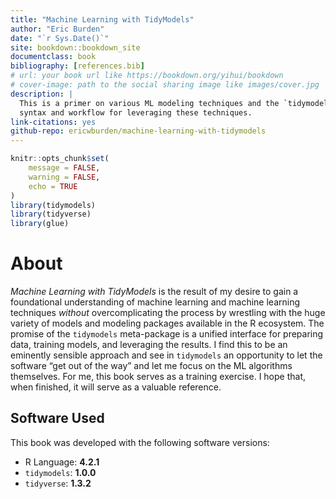 ```yaml
--- 
title: "Machine Learning with TidyModels"
author: "Eric Burden"
date: "`r Sys.Date()`"
site: bookdown::bookdown_site
documentclass: book
bibliography: [references.bib]
# url: your book url like https://bookdown.org/yihui/bookdown
# cover-image: path to the social sharing image like images/cover.jpg
description: |
  This is a primer on various ML modeling techniques and the `tidymodels`
  syntax and workflow for leveraging these techniques.
link-citations: yes
github-repo: ericwburden/machine-learning-with-tidymodels
---
```


```r
knitr::opts_chunk$set(
	message = FALSE,
	warning = FALSE,
	echo = TRUE
)
library(tidymodels)
library(tidyverse)
library(glue)
```

# About

_Machine Learning with TidyModels_ is the result of my desire to gain a foundational
understanding of machine learning and machine learning techniques _without_ 
overcomplicating the process by wrestling with the huge variety of models and 
modeling packages available in the R ecosystem. The promise of the `tidymodels`
meta-package is a unified interface for preparing data, training models, and
leveraging the results. I find this to be an eminently sensible approach and see
in `tidymodels` an opportunity to let the software "get out of the way" and let
me focus on the ML algorithms themselves. For me, this book serves as a training
exercise. I hope that, when finished, it will serve as a valuable reference.

## Software Used

This book was developed with the following software versions:

- R Language: **4.2.1** 
- `tidymodels`: **1.0.0** 
- `tidyverse`: **1.3.2**
